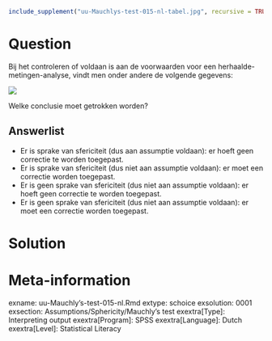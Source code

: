 ```r
include_supplement("uu-Mauchlys-test-015-nl-tabel.jpg", recursive = TRUE)
```



Question
========
Bij het controleren of voldaan is aan de voorwaarden voor een herhaalde-metingen-analyse, vindt men onder andere de volgende gegevens:

![](uu-Mauchlys-test-015-nl-tabel.jpg)
  

Welke conclusie moet getrokken worden?

Answerlist
----------
* Er is sprake van sfericiteit (dus aan assumptie voldaan): er hoeft geen correctie te worden toegepast.
* Er is sprake van sfericiteit (dus niet aan assumptie voldaan):  er moet een correctie worden toegepast.
* Er is geen sprake van sfericiteit (dus niet aan assumptie voldaan): er hoeft geen correctie te worden toegepast.
* Er is geen sprake van sfericiteit (dus niet aan assumptie voldaan): er moet een correctie worden toegepast.


Solution
========



Meta-information
================
exname: uu-Mauchly's-test-015-nl.Rmd
extype: schoice
exsolution: 0001
exsection: Assumptions/Sphericity/Mauchly's test
exextra[Type]: Interpreting output
exextra[Program]: SPSS
exextra[Language]: Dutch
exextra[Level]: Statistical Literacy
